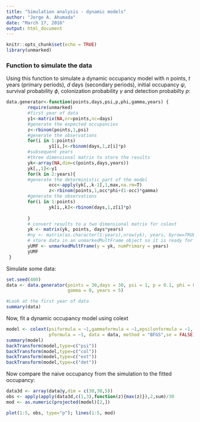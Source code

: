 ```yaml
---
title: "Simulation analysis - dynamic models"
author: "Jorge A. Ahumada"
date: "March 17, 2016"
output: html_document
---
```


```r
knitr::opts_chunk$set(echo = TRUE)
library(unmarked)
```

### Function to simulate the data
Using this function to simulate a dynamic occupancy model with *n* points, *t* years (primary periods), *d* days (secondary periods), initial occupancy $\psi$, survival probability $\phi$, colonization probability $\gamma$ and detection probabilty *p*:
```r
data.generator<-function(points,days,psi,p,phi,gamma,years) {
        require(unmarked)
        #first year of data
        y1<-matrix(NA,nr=points,nc=days)
        #generate the expected occupancies
        z<-rbinom(points,1,psi)
        #generate the observations
        for(i in 1:points)
                y1[i,]<-rbinom(days,1,z[i]*p)
        #subsequent years
        #three dimensional matrix to store the results
        yk<-array(NA,dim=c(points,days,years))
        yk[,,1]<-y1
        for(k in 2:years){
        #generate the deterministic part of the model
                occ<-apply(yk[,,k-1],1,max,na.rm=T)
                z<-rbinom(points,1,occ*phi+(1-occ)*gamma)
        #generate the observations
        for(i in 1:points)
                yk[i,,k]<-rbinom(days,1,z[i]*p)
     
        }  
        # convert results to a two dimensional matrix for colext
        yk <- matrix(yk, points, days*years)
        #ny <- matrix(as.character(1:years),nrow(yk), years, byrow=TRUE)
        # store data in an unmarkedMultFrame object so it is ready for analysis
        yUMF <- unmarkedMultFrame(y = yk, numPrimary = years)
        yUMF
 } 
```
Simulate some data:
```r
set.seed(400)
data <- data.generator(points = 30,days = 30, psi = 1, p = 0.1, phi = 0.8, 
                       gamma = 0, years = 5)

#Look at the first year of data
summary(data)
```
Now, fit a dynamic occupancy model using colext
```r
model <- colext(psiformula = ~1,gammaformula = ~1,epsilonformula = ~1, 
                pformula = ~1, data = data, method = "BFGS",se = FALSE)
summary(model)
backTransform(model,type=c("psi"))
backTransform(model,type=c("col"))
backTransform(model,type=c("ext"))
backTransform(model,type=c("det"))
```
Now compare the naive occupancy from the simulation to the fitted occupancy:
```r
data3d <- array(data@y,dim = c(30,30,5))
obs <- apply(apply(data3d,c(1,3),function(z){max(z)}),2,sum)/30
mod <- as.numeric(projected(model)[2,])

plot(1:5, obs, type="p"); lines(1:5, mod)
```
